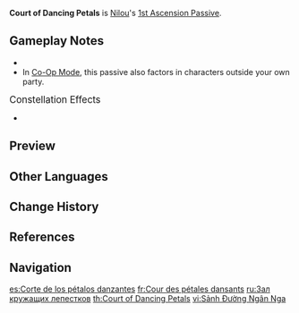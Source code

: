 {{Talent Infobox
|image         = Talent Court of Dancing Petals.png
|character     = Nilou
|type          = 1st Ascension Passive
|info          = When all characters in the party are all {{Color|Dendro}} or {{Color|Hydro}}, and there are at least one Dendro character and one Hydro character:<br />The completion of the third dance step of Nilou's [[Dance of Haftkarsvar]] will grant all nearby characters the Golden Chalice's Bounty for 30s.<br />Characters under the effect of Golden Chalice's Bounty will increase the [[Elemental Mastery]] of all nearby characters by 100 for 10s whenever they are hit by {{Color|Dendro attacks}}. Also, triggering the [[Bloom]] reaction will create Bountiful Cores instead of Dendro Cores.<br />Such Cores will burst very quickly after being created, and they have larger AoEs.<br />Bountiful Cores cannot trigger [[Hyperbloom]] or [[Burgeon]], and they share an upper numerical limit with Dendro Cores. Bountiful Core DMG is considered DMG dealt by Dendro Cores produced by Bloom.<br />Should the party not meet the conditions for this Passive Talent, any existing Golden Chalice's Bounty effects will be canceled.
|utility1      = Bountiful Core
|utility2      = Elemental Mastery
|utility3      = Party Elemental Mastery
|utility4      = Party
}}
'''Court of Dancing Petals''' is [[Nilou]]'s [[1st Ascension Passive]].

==Gameplay Notes==
* {{TalentNote|ascension|2|Dreamy Dance of Aeons|character=Nilou|talent=Court of Dancing Petals}}
* In [[Co-Op Mode]], this passive also factors in characters outside your own party.

;<big>Constellation Effects</big>
* {{TalentNote|constellation|2|The Starry Skies Their Flowers Rain}}

==Preview==
{{Preview
|file=Court of Dancing Petals Preview
}}

==Other Languages==
{{Other Languages
|en      = Court of Dancing Petals
|zhs     = 折旋落英之庭
|zhs_rm  = Zhé<ref>YouTube: [https://youtu.be/km2X2m9fW_A&t=173s {{Zh|《原神》拾枝杂谈-「妮露：浮莲映波」}} (Timestamp: 2m 53s)]</ref>xuán Luòyīng zhī Tíng
|zht     = 折旋落英之庭
|zht_rm  = Zhéxuán Luòyīng zhī Tíng
|zh_tl   = 
|ja      = 落花廻旋の庭
|ja_rm   = Rakka Kaisen no Niwa
|ja_tl   = Garden of Swirling Petals
|ko      = 꽃보라가 맴도는 정원
|ko_rm   = Kkotboraga Maemdoneun Jeongwon
|ko_tl   = Garden Circled by Flower Drifts
|es      = Corte de los pétalos danzantes
|es_tl   = Court Of The Dancing Petals
|fr      = Cour des pétales dansants
|fr_tl   = Court of Dancing Petals
|ru      = Зал кружащих лепестков
|ru_tl   = Hall of Whirling Petals
|th      = Court of Dancing Petals
|vi      = Sảnh Đường Ngân Nga
|vi_tl   = Hall of Humming
|de      = Hof der wirbelnden Blüten
|de_tl   = Court of Whirling Petals
|id      = Court of Dancing Petals
|pt      = Corte das Pétalas Dançantes
|pt_tl   = 
|tr      = Çiçek Dansı Bahçesi
|tr_tl   = 
|it      = Corte dei petali danzanti
|it_tl   = Court of Dancing Petals
}}

==Change History==
{{Change History|3.1}}

==References==
{{Reflist}}

==Navigation==
{{Talent Navbox|Nilou}}

[[es:Corte de los pétalos danzantes]]
[[fr:Cour des pétales dansants]]
[[ru:Зал кружащих лепестков]]
[[th:Court of Dancing Petals]]
[[vi:Sảnh Đường Ngân Nga]]